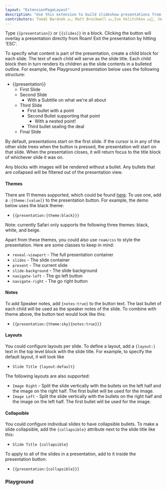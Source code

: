 ```yaml
---
layout: "ExtensionPageLayout"
description: "Use this extension to build slideshow presentations from within Roam!"
contributors: Tomáš Baránek 💵, Matt Brockwell 💵,Ivo Velitchkov 💵📓, Jerry Yu 💵, Abhay Prasanna 📓🤔, Adolfo Ramírez Corona 📓
---
```


Type `{{presentation}}` or `{{slides}}` in a block. Clicking the button will overlay a presentation directly from Roam! Exit the presentation by hitting 'ESC'.

To specify what content is part of the presentation, create a child block for each slide. The text of each child will serve as the slide title. Each child block then in turn renders its children as the slide contents in a bulleted outline. For example, the Playground presentation below uses the following structure:

- {{presentation}}
    - First Slide
    - Second Slide
        - With a Subtitle on what we're all about
    - Third Slide
        - First bullet with a point
        - Second Bullet supporting that point
            - With a nested point!
        - Third bullet sealing the deal
    - Final Slide

By default, presentations start on the first slide. If the cursor is in any of the other slide trees when the button is pressed, the presentation will start on that slide. When the presentation closes, it will return focus to the title block of whichever slide it was on.

Any blocks with images will be rendered without a bullet. Any bullets that are collapsed will be filtered out of the presentation view.

#### Themes 

There are 11 themes supported, which could be found [here](https://revealjs.com/themes/). To use one, add a `:{theme:[value]}` to the presentation button. For example, the demo below uses the black theme:

- `{{presentation:{theme:black}}}`

Note: currently Safari only supports the following three themes: black, white, and beige.

Apart from these themes, you could also use `roam/css` to style the presentation. Here are some classes to keep in mind:
- `reveal-viewport` - The full presentation container
- `slides` - The slide container
- `present` - The current slide
- `slide-background` - The slide background
- `navigate-left` - The go left button
- `navigate-right` - The go right button

#### Notes

To add Speaker notes, add `{notes:true}` to the button text. The last bullet of each child will be used as the speaker notes of the slide. To combine with theme above, the button text would look like this:

- `{{presentation:{theme:sky}{notes:true}}}`

#### Layouts

You could configure layouts per slide. To define a layout, add a `{layout:}` text in the top level block with the slide title. For example, to specify the default layout, it will look like

- `Slide Title {layout:default}`

The following layouts are also supported:

- `Image Right` - Split the slide vertically with the bullets on the left half and the image on the right half. The first bullet will be used for the image.
- `Image Left` - Split the slide vertically with the bullets on the right half and the image on the left half. The first bullet will be used for the image.

#### Collapsible

You could configure individual slides to have collapsible bullets. To make a slide collapsible, add the `{collapsible}` attribute next to the slide title like this:

- `Slide Title {collapsible}`

To apply to all of the slides in a presentation, add to it inside the presentation button:

- `{{presentation:{collapsible}}}`


### Playground

<DemoPresentation />
